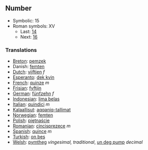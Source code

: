 ==Number==

*Symbolic: 15
*Roman symbols: XV
**Last: [[fourteen|14]]
**Next: [[sixteen|16]]

===Translations===

*[[Breton]]: [[pemzek]]
*Danish: [[femten]]
*[[Dutch]]: [[vijftien]] ''f''
*[[Esperanto]]: [[dek kvin]]
*[[French]]: [[quinze]] ''m''
*[[Frisian]]: [[fyftjin]]
*[[German]]: [[fünfzehn]] ''f''
*[[Indonesian]]: [[lima belas]]
*[[Italian]]: [[quindici]] ''m''
*[[Kalaallisut]]: [[aqqaniq-tallimat]]
*[[Norwegian]]: [[femten]]
*[[Polish]]: [[piętnaście]]
*[[Romanian]]: [[cincisprezece]] ''m''
*[[Spanish]]: [[quince]] ''m''
*[[Turkish]]: [[on beş]]
*[[Welsh]]: [[pymtheg]] ''vingesimal, traditional'', [[un deg pump]] ''decimal''